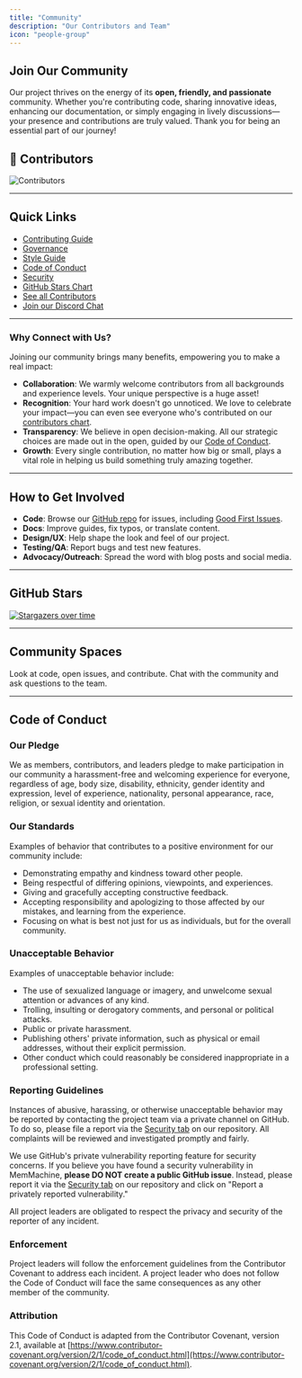 ```yaml
---
title: "Community"
description: "Our Contributors and Team"
icon: "people-group"
---
```


## Join Our Community

Our project thrives on the energy of its **open, friendly, and passionate** community. Whether you're contributing code, sharing innovative ideas, enhancing our documentation, or simply engaging in lively discussions—your presence and contributions are truly valued. Thank you for being an essential part of our journey!

## 👥 Contributors

![Contributors](https://contrib.rocks/image?repo=MemMachine/MemMachine)

---
## Quick Links

- [Contributing Guide](https://github.com/MemMachine/MemMachine/blob/main/CONTRIBUTING.md)
- [Governance](https://github.com/MemMachine/MemMachine/blob/main/GOVERNANCE.md)
- [Style Guide](https://github.com/MemMachine/MemMachine/blob/main/STYLE_GUIDE.md)
- [Code of Conduct](https://github.com/MemMachine/MemMachine/blob/main/CODE_OF_CONDUCT.md)
- [Security](https://github.com/MemMachine/MemMachine/blob/main/SECURITY.md)
- [GitHub Stars Chart](https://starchart.cc/your-org/your-repo)
- [See all Contributors](https://github.com/MemMachine/MemMachine/graphs/contributors)
- [Join our Discord Chat](https://discord.gg/usydANvKqD)

---

### Why Connect with Us?

Joining our community brings many benefits, empowering you to make a real impact:

- **Collaboration**: We warmly welcome contributors from all backgrounds and experience levels. Your unique perspective is a huge asset!
- **Recognition**: Your hard work doesn't go unnoticed. We love to celebrate your impact—you can even see everyone who's contributed on our [contributors chart](https://www.google.com/search?q=%23).
- **Transparency**: We believe in open decision-making. All our strategic choices are made out in the open, guided by our [Code of Conduct](https://github.com/MemMachine/MemMachine/blob/main/CODE_OF_CONDUCT.md).
- **Growth**: Every single contribution, no matter how big or small, plays a vital role in helping us build something truly amazing together.
---

## How to Get Involved

- **Code**: Browse our [GitHub repo](https://github.com/MemMachine/MemMachine) for issues, including [Good First Issues](https://github.com/your-org/your-repo/labels/good%20first%20issue).
- **Docs**: Improve guides, fix typos, or translate content.
- **Design/UX**: Help shape the look and feel of our project.
- **Testing/QA**: Report bugs and test new features.
- **Advocacy/Outreach**: Spread the word with blog posts and social media.

---

## GitHub Stars

[![Stargazers over time](https://starchart.cc/MemMachine/MemMachine.svg)](https://starchart.cc/MemMachine/MemMachine)

---

## Community Spaces

<Columns cols={2}>
  <Card
    title="GitHub"
    icon="github"
    href="https://github.com/MemMachine/MemMachine/discussions"
  >
    Look at code, open issues, and contribute.
  </Card>
  <Card
    title="Discord"
    icon="discord"
    href="https://discord.gg/usydANvKqD"
  >
    Chat with the community and ask questions to the team.
  </Card>
</Columns>

---

## Code of Conduct

### Our Pledge

We as members, contributors, and leaders pledge to make participation in our community a harassment-free and welcoming experience for everyone, regardless of age, body size, disability, ethnicity, gender identity and expression, level of experience, nationality, personal appearance, race, religion, or sexual identity and orientation.

### Our Standards

Examples of behavior that contributes to a positive environment for our community include:

- Demonstrating empathy and kindness toward other people.
- Being respectful of differing opinions, viewpoints, and experiences.
- Giving and gracefully accepting constructive feedback.
- Accepting responsibility and apologizing to those affected by our mistakes, and learning from the experience.
- Focusing on what is best not just for us as individuals, but for the overall community.

### Unacceptable Behavior

Examples of unacceptable behavior include:

- The use of sexualized language or imagery, and unwelcome sexual attention or advances of any kind.
- Trolling, insulting or derogatory comments, and personal or political attacks.
- Public or private harassment.
- Publishing others' private information, such as physical or email addresses, without their explicit permission.
- Other conduct which could reasonably be considered inappropriate in a professional setting.

### Reporting Guidelines

Instances of abusive, harassing, or otherwise unacceptable behavior may be reported by contacting the project team via a private channel on GitHub. To do so, please file a report via the [Security tab](https://github.com/MemMachine/MemMachine/security) on our repository. All complaints will be reviewed and investigated promptly and fairly.

We use GitHub's private vulnerability reporting feature for security concerns. If you believe you have found a security vulnerability in MemMachine, **please DO NOT create a public GitHub issue**. Instead, please report it via the [Security tab](https://github.com/MemMachine/MemMachine/security) on our repository and click on "Report a privately reported vulnerability."

All project leaders are obligated to respect the privacy and security of the reporter of any incident.

### Enforcement

Project leaders will follow the enforcement guidelines from the Contributor Covenant to address each incident. A project leader who does not follow the Code of Conduct will face the same consequences as any other member of the community.

### Attribution

This Code of Conduct is adapted from the Contributor Covenant, version 2.1, available at [https://www.contributor-covenant.org/version/2/1/code_of_conduct.html](https://www.contributor-covenant.org/version/2/1/code_of_conduct.html).
